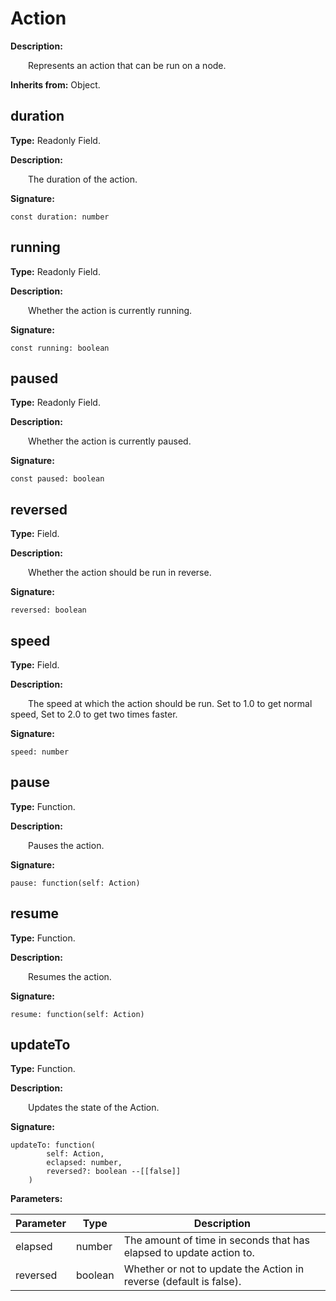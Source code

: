 
# Action

**Description:**

&emsp;&emsp;Represents an action that can be run on a node.

**Inherits from:** Object.

## duration

**Type:** Readonly Field.

**Description:**

&emsp;&emsp;The duration of the action.

**Signature:**
```tl
const duration: number
```

## running

**Type:** Readonly Field.

**Description:**

&emsp;&emsp;Whether the action is currently running.

**Signature:**
```tl
const running: boolean
```

## paused

**Type:** Readonly Field.

**Description:**

&emsp;&emsp;Whether the action is currently paused.

**Signature:**
```tl
const paused: boolean
```

## reversed

**Type:** Field.

**Description:**

&emsp;&emsp;Whether the action should be run in reverse.

**Signature:**
```tl
reversed: boolean
```

## speed

**Type:** Field.

**Description:**

&emsp;&emsp;The speed at which the action should be run.
Set to 1.0 to get normal speed, Set to 2.0 to get two times faster.

**Signature:**
```tl
speed: number
```

## pause

**Type:** Function.

**Description:**

&emsp;&emsp;Pauses the action.

**Signature:**
```tl
pause: function(self: Action)
```

## resume

**Type:** Function.

**Description:**

&emsp;&emsp;Resumes the action.

**Signature:**
```tl
resume: function(self: Action)
```

## updateTo

**Type:** Function.

**Description:**

&emsp;&emsp;Updates the state of the Action.

**Signature:**
```tl
updateTo: function(
		self: Action,
		eclapsed: number,
		reversed?: boolean --[[false]]
	)
```

**Parameters:**

| Parameter | Type | Description |
| --- | --- | --- |
| elapsed | number | The amount of time in seconds that has elapsed to update action to. |
| reversed | boolean | Whether or not to update the Action in reverse (default is false). |